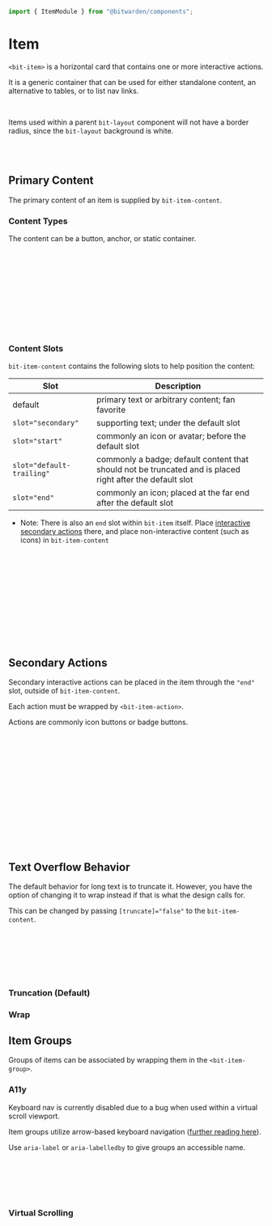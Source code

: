 

<Meta of={stories} />

```ts
import { ItemModule } from "@bitwarden/components";
```

# Item

`<bit-item>` is a horizontal card that contains one or more interactive actions.

It is a generic container that can be used for either standalone content, an alternative to tables,
or to list nav links.

<Canvas of={stories.Default} />

<br />

Items used within a parent `bit-layout` component will not have a border radius, since the
`bit-layout` background is white.

<Canvas of={stories.WithoutBorderRadius} />

<br />
<br />

## Primary Content

The primary content of an item is supplied by `bit-item-content`.

### Content Types

The content can be a button, anchor, or static container.

```html
<bit-item>
  <a bit-item-content routerLink="..."> Hi, I am a link. </a>
</bit-item>

<bit-item>
  <button bit-item-content (click)="...">And I am a button.</button>
</bit-item>

<bit-item>
  <bit-item-content> I'm just static :( </bit-item-content>
</bit-item>
```

<Canvas of={stories.ContentTypes} />

### Content Slots

`bit-item-content` contains the following slots to help position the content:

| Slot                      | Description                                                                                               |
| ------------------------- | --------------------------------------------------------------------------------------------------------- |
| default                   | primary text or arbitrary content; fan favorite                                                           |
| `slot="secondary"`        | supporting text; under the default slot                                                                   |
| `slot="start"`            | commonly an icon or avatar; before the default slot                                                       |
| `slot="default-trailing"` | commonly a badge; default content that should not be truncated and is placed right after the default slot |
| `slot="end"`              | commonly an icon; placed at the far end after the default slot                                            |

- Note: There is also an `end` slot within `bit-item` itself. Place
  [interactive secondary actions](#secondary-actions) there, and place non-interactive content (such
  as icons) in `bit-item-content`

```html
<bit-item>
  <button bit-item-content type="button">
    <bit-avatar slot="start" text="Foo"></bit-avatar>
    foo&#64;bitwarden.com
    <span bitBadge variant="primary" slot="default-trailing">Auto-fill</span>
    <ng-container slot="secondary">
      <div>Bitwarden.com</div>
      <div><em>locked</em></div>
    </ng-container>
    <i slot="end" class="bwi bwi-lock" aria-hidden="true"></i>
  </button>
</bit-item>
```

<Canvas of={stories.ContentSlots} />

## Secondary Actions

Secondary interactive actions can be placed in the item through the `"end"` slot, outside of
`bit-item-content`.

Each action must be wrapped by `<bit-item-action>`.

Actions are commonly icon buttons or badge buttons.

```html
<bit-item>
  <button bit-item-content>...</button>

  <ng-container slot="end">
    <bit-item-action>
      <button type="button" bitBadge variant="primary">Auto-fill</button>
    </bit-item-action>
    <bit-item-action>
      <button type="button" bitIconButton="bwi-clone" aria-label="Copy"></button>
    </bit-item-action>
    <bit-item-action>
      <button type="button" bitIconButton="bwi-ellipsis-v" aria-label="Options"></button>
    </bit-item-action>
  </ng-container>
</bit-item>
```

## Text Overflow Behavior

The default behavior for long text is to truncate it. However, you have the option of changing it to
wrap instead if that is what the design calls for.

This can be changed by passing `[truncate]="false"` to the `bit-item-content`.

```html
<bit-item>
  <bit-item-content [truncate]="false">
    Long text goes here!
    <ng-container slot="secondary">This could also be very long text</ng-container>
  </bit-item-content>
</bit-item>
```

### Truncation (Default)

<Canvas of={stories.TextOverflowTruncate} />

### Wrap

<Canvas of={stories.TextOverflowWrap} />

## Item Groups

Groups of items can be associated by wrapping them in the `<bit-item-group>`.

<Canvas of={stories.MultipleActionList} />

<Canvas of={stories.SingleActionList} />

### A11y

Keyboard nav is currently disabled due to a bug when used within a virtual scroll viewport.

Item groups utilize arrow-based keyboard navigation
([further reading here](https://www.w3.org/WAI/ARIA/apg/patterns/grid/examples/layout-grids/#kbd_label)).

Use `aria-label` or `aria-labelledby` to give groups an accessible name.

```html
<bit-item-group aria-label="My Items">
  <bit-item>...</bit-item>
  <bit-item>...</bit-item>
  <bit-item>...</bit-item>
</bit-item-group>
```

### Virtual Scrolling

<Canvas of={stories.VirtualScrolling} />
